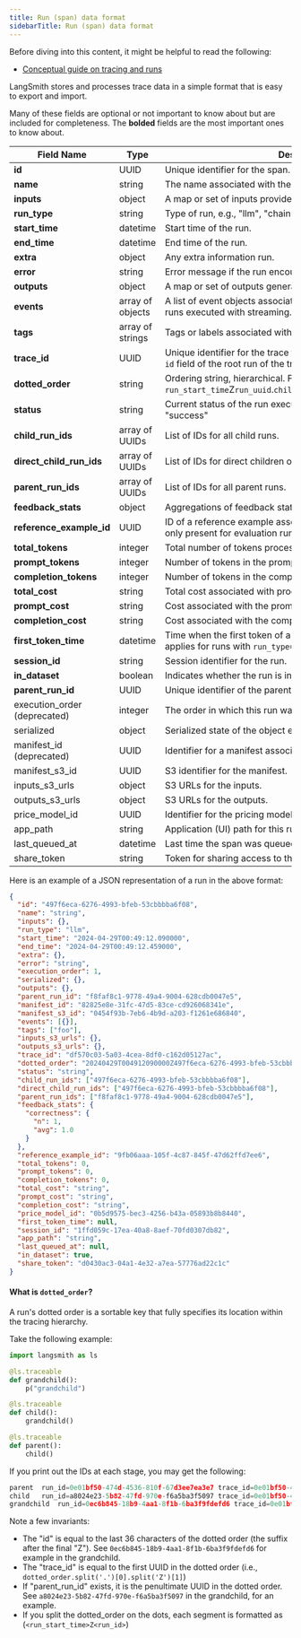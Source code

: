 ```yaml
---
title: Run (span) data format
sidebarTitle: Run (span) data format
---
```


<Check>
  Before diving into this content, it might be helpful to read the following:

  * [Conceptual guide on tracing and runs](/langsmith/observability-concepts)
</Check>

LangSmith stores and processes trace data in a simple format that is easy to export and import.

Many of these fields are optional or not important to know about but are included for completeness. The **bolded** fields are the most important ones to know about.

| Field Name                    | Type             | Description                                                                                                                   |
| ----------------------------- | ---------------- | ----------------------------------------------------------------------------------------------------------------------------- |
| **id**                        | UUID             | Unique identifier for the span.                                                                                               |
| **name**                      | string           | The name associated with the run.                                                                                             |
| **inputs**                    | object           | A map or set of inputs provided to the run.                                                                                   |
| **run\_type**                 | string           | Type of run, e.g., "llm", "chain", "tool".                                                                                    |
| **start\_time**               | datetime         | Start time of the run.                                                                                                        |
| **end\_time**                 | datetime         | End time of the run.                                                                                                          |
| **extra**                     | object           | Any extra information run.                                                                                                    |
| **error**                     | string           | Error message if the run encountered an error.                                                                                |
| **outputs**                   | object           | A map or set of outputs generated by the run.                                                                                 |
| **events**                    | array of objects | A list of event objects associated with the run. This is relevant for runs executed with streaming.                           |
| **tags**                      | array of strings | Tags or labels associated with the run.                                                                                       |
| **trace\_id**                 | UUID             | Unique identifier for the trace the run is a part of. This is also the `id` field of the root run of the trace                |
| **dotted\_order**             | string           | Ordering string, hierarchical. Format: `run_start_time`Z`run_uuid`.`child_run_start_time`Z`child_run_uuid`...                 |
| **status**                    | string           | Current status of the run execution, e.g., "error", "pending", "success"                                                      |
| **child\_run\_ids**           | array of UUIDs   | List of IDs for all child runs.                                                                                               |
| **direct\_child\_run\_ids**   | array of UUIDs   | List of IDs for direct children of this run.                                                                                  |
| **parent\_run\_ids**          | array of UUIDs   | List of IDs for all parent runs.                                                                                              |
| **feedback\_stats**           | object           | Aggregations of feedback statistics for this run                                                                              |
| **reference\_example\_id**    | UUID             | ID of a reference example associated with the run. This is usually only present for evaluation runs.                          |
| **total\_tokens**             | integer          | Total number of tokens processed by the run.                                                                                  |
| **prompt\_tokens**            | integer          | Number of tokens in the prompt of the run.                                                                                    |
| **completion\_tokens**        | integer          | Number of tokens in the completion of the run.                                                                                |
| **total\_cost**               | string           | Total cost associated with processing the run.                                                                                |
| **prompt\_cost**              | string           | Cost associated with the prompt part of the run.                                                                              |
| **completion\_cost**          | string           | Cost associated with the completion of the run.                                                                               |
| **first\_token\_time**        | datetime         | Time when the first token of a model output was generated. Only applies for runs with `run_type="llm"` and streaming enabled. |
| **session\_id**               | string           | Session identifier for the run.                                                                                               |
| **in\_dataset**               | boolean          | Indicates whether the run is included in a dataset.                                                                           |
| **parent\_run\_id**           | UUID             | Unique identifier of the parent run.                                                                                          |
| execution\_order (deprecated) | integer          | The order in which this run was executed within the trace.                                                                    |
| serialized                    | object           | Serialized state of the object executing the run if applicable.                                                               |
| manifest\_id (deprecated)     | UUID             | Identifier for a manifest associated with the span.                                                                           |
| manifest\_s3\_id              | UUID             | S3 identifier for the manifest.                                                                                               |
| inputs\_s3\_urls              | object           | S3 URLs for the inputs.                                                                                                       |
| outputs\_s3\_urls             | object           | S3 URLs for the outputs.                                                                                                      |
| price\_model\_id              | UUID             | Identifier for the pricing model applied to the run.                                                                          |
| app\_path                     | string           | Application (UI) path for this run.                                                                                           |
| last\_queued\_at              | datetime         | Last time the span was queued.                                                                                                |
| share\_token                  | string           | Token for sharing access to the run's data.                                                                                   |

Here is an example of a JSON representation of a run in the above format:

```json
{
  "id": "497f6eca-6276-4993-bfeb-53cbbbba6f08",
  "name": "string",
  "inputs": {},
  "run_type": "llm",
  "start_time": "2024-04-29T00:49:12.090000",
  "end_time": "2024-04-29T00:49:12.459000",
  "extra": {},
  "error": "string",
  "execution_order": 1,
  "serialized": {},
  "outputs": {},
  "parent_run_id": "f8faf8c1-9778-49a4-9004-628cdb0047e5",
  "manifest_id": "82825e8e-31fc-47d5-83ce-cd926068341e",
  "manifest_s3_id": "0454f93b-7eb6-4b9d-a203-f1261e686840",
  "events": [{}],
  "tags": ["foo"],
  "inputs_s3_urls": {},
  "outputs_s3_urls": {},
  "trace_id": "df570c03-5a03-4cea-8df0-c162d05127ac",
  "dotted_order": "20240429T004912090000Z497f6eca-6276-4993-bfeb-53cbbbba6f08",
  "status": "string",
  "child_run_ids": ["497f6eca-6276-4993-bfeb-53cbbbba6f08"],
  "direct_child_run_ids": ["497f6eca-6276-4993-bfeb-53cbbbba6f08"],
  "parent_run_ids": ["f8faf8c1-9778-49a4-9004-628cdb0047e5"],
  "feedback_stats": {
    "correctness": {
      "n": 1,
      "avg": 1.0
    }
  },
  "reference_example_id": "9fb06aaa-105f-4c87-845f-47d62ffd7ee6",
  "total_tokens": 0,
  "prompt_tokens": 0,
  "completion_tokens": 0,
  "total_cost": "string",
  "prompt_cost": "string",
  "completion_cost": "string",
  "price_model_id": "0b5d9575-bec3-4256-b43a-05893b8b8440",
  "first_token_time": null,
  "session_id": "1ffd059c-17ea-40a8-8aef-70fd0307db82",
  "app_path": "string",
  "last_queued_at": null,
  "in_dataset": true,
  "share_token": "d0430ac3-04a1-4e32-a7ea-57776ad22c1c"
}
```

#### What is `dotted_order`?

A run's dotted order is a sortable key that fully specifies its location within the tracing hierarchy.

Take the following example:

```python
import langsmith as ls

@ls.traceable
def grandchild():
    p("grandchild")

@ls.traceable
def child():
    grandchild()

@ls.traceable
def parent():
    child()
```

If you print out the IDs at each stage, you may get the following:

```python
parent	run_id=0e01bf50-474d-4536-810f-67d3ee7ea3e7	trace_id=0e01bf50-474d-4536-810f-67d3ee7ea3e7  parent_run_id=null	dotted_order=20240919T171648521691Z0e01bf50-474d-4536-810f-67d3ee7ea3e7
child	run_id=a8024e23-5b82-47fd-970e-f6a5ba3f5097	trace_id=0e01bf50-474d-4536-810f-67d3ee7ea3e7  parent_run_id=0e01bf50-474d-4536-810f-67d3ee7ea3e7	dotted_order=20240919T171648521691Z0e01bf50-474d-4536-810f-67d3ee7ea3e7.20240919T171648523407Za8024e23-5b82-47fd-970e-f6a5ba3f5097
grandchild	run_id=0ec6b845-18b9-4aa1-8f1b-6ba3f9fdefd6	trace_id=0e01bf50-474d-4536-810f-67d3ee7ea3e7  parent_run_id=a8024e23-5b82-47fd-970e-f6a5ba3f5097	dotted_order=20240919T171648521691Z0e01bf50-474d-4536-810f-67d3ee7ea3e7.20240919T171648523407Za8024e23-5b82-47fd-970e-f6a5ba3f5097.20240919T171648523563Z0ec6b845-18b9-4aa1-8f1b-6ba3f9fdefd6
```

Note a few invariants:

* The "id" is equal to the last 36 characters of the dotted order (the suffix after the final "Z"). See `0ec6b845-18b9-4aa1-8f1b-6ba3f9fdefd6` for example in the grandchild.
* The "trace\_id" is equal to the first UUID in the dotted order (i.e., `dotted_order.split('.')[0].split('Z')[1]`)
* If "parent\_run\_id" exists, it is the penultimate UUID in the dotted order. See `a8024e23-5b82-47fd-970e-f6a5ba3f5097` in the grandchild, for an example.
* If you split the dotted\_order on the dots, each segment is formatted as (`<run_start_time>Z<run_id>`)
